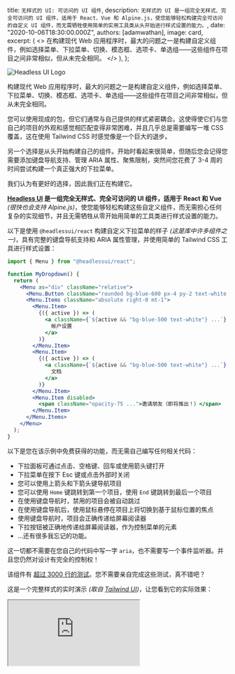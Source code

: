 
  title: `无样式的 UI: 可访问的 UI 组件`,
  description: `无样式的 UI 是一组完全无样式、完全可访问的 UI 组件，适用于 React、Vue 和 Alpine.js，使您能够轻松构建完全可访问的自定义 UI 组件，而无需牺牲使用简单的实用工具类从头开始进行样式设置的能力。`,
  date: "2020-10-06T18:30:00.000Z",
  authors: [adamwathan],
  image: card,
  excerpt: (
    <>
      在构建现代 Web 应用程序时，最大的问题之一是构建自定义组件，例如选择菜单、下拉菜单、切换、模态框、选项卡、单选组——这些组件在项目之间非常相似，但从未完全相同。
    </>
  ),
};

<Image alt="Headless UI Logo" src={headlessUiCard} />

构建现代 Web 应用程序时，最大的问题之一是构建自定义组件，例如选择菜单、下拉菜单、切换、模态框、选项卡、单选组——这些组件在项目之间非常相似，但从未完全相同。

您可以使用现成的包，但它们通常与自己提供的样式紧密耦合。这使得使它们与您自己的项目的外观和感觉相匹配变得非常困难，并且几乎总是需要编写一堆 CSS 覆盖，这在使用 Tailwind CSS 时感觉像是一个巨大的退步。

另一个选择是从头开始构建自己的组件。开始时看起来很简单，但随后您会记得您需要添加键盘导航支持、管理 ARIA 属性、聚焦限制，突然间您花费了 3-4 周的时间尝试构建一个真正强大的下拉菜单。

我们认为有更好的选择，因此我们正在构建它。

**[Headless UI](https://headlessui.dev) 是一组完全无样式、完全可访问的 UI 组件，适用于 React 和 Vue** _(很快也会支持 Alpine.js)_，使您能够轻松构建这些自定义组件，而无需担心任何复杂的实现细节，并且无需牺牲从零开始用简单的工具类进行样式设置的能力。

以下是使用 `@headlessui/react` 构建自定义下拉菜单的样子 _(这是库中许多组件之一)_，具有完整的键盘导航支持和 ARIA 属性管理，并使用简单的 Tailwind CSS 工具进行样式设置：

```jsx
import { Menu } from "@headlessui/react";

function MyDropdown() {
  return (
    <Menu as="div" className="relative">
      <Menu.Button className="rounded bg-blue-600 px-4 py-2 text-white ...">选项</Menu.Button>
      <Menu.Items className="absolute right-0 mt-1">
        <Menu.Item>
          {({ active }) => (
            <a className={`${active && "bg-blue-500 text-white"} ...`} href="/account-settings">
              帐户设置
            </a>
          )}
        </Menu.Item>
        <Menu.Item>
          {({ active }) => (
            <a className={`${active && "bg-blue-500 text-white"} ...`} href="/documentation">
              文档
            </a>
          )}
        </Menu.Item>
        <Menu.Item disabled>
          <span className="opacity-75 ...">邀请朋友（即将推出！）</span>
        </Menu.Item>
      </Menu.Items>
    </Menu>
  );
}
```

以下是您在该示例中免费获得的功能，而无需自己编写任何相关代码：

- 下拉面板可通过点击、空格键、回车或使用箭头键打开
- 下拉菜单在按下 Esc 键或点击外部时关闭
- 您可以使用上箭头和下箭头键导航项目
- 您可以使用 `Home` 键跳转到第一个项目，使用 `End` 键跳转到最后一个项目
- 在使用键盘导航时，禁用的项目会被自动跳过
- 在使用键盘导航后，使用鼠标悬停在项目上将切换到基于鼠标位置的焦点
- 使用键盘导航时，项目会正确传递给屏幕阅读器
- 下拉按钮被正确地传递给屏幕阅读器，作为控制菜单的元素
- ...还有很多我忘记的功能。

这一切都不需要在您自己的代码中写一字 `aria`，也不需要写一个事件监听器。并且您仍然对设计有完全的控制权！

该组件有 [超过 3000 行的测试](https://github.com/tailwindlabs/headlessui/blob/c7b91dc7315b1f49c1a469f70eb1f6eba6a2e31c/packages/%40headlessui-react/src/components/menu/menu.test.tsx)。您不需要亲自完成这些测试，真不错吧？

这是一个完整样式的实时演示 _(取自 [Tailwind UI](https://tailwindui.com))_，让您看到它的实际效果：

<Iframe
  src="https://codesandbox.io/embed/headlessuireact-menu-example-b6xje?fontsize=14&hidenavigation=1&module=%2Fsrc%2FApp.js&theme=dark"
  title="@headlessui/react Menu Example"
/>

确保尝试使用键盘或屏幕阅读器真正体验它！

我们刚刚发布了 v0.2.0，目前包括以下组件：

- [菜单按钮](https://codesandbox.io/s/headlessuivue-menu-example-70br3?file=/src/App.vue) (或下拉)
- [列表框](https://codesandbox.io/s/headlessuivue-listbox-example-mi67g?file=/src/App.vue) (或自定义选择)
- [开关](https://codesandbox.io/s/headlessuivue-switch-example-8ycp6?file=/src/App.vue) (或切换)
- ...还有更多正在开发中。

要了解更多并深入研究，请访问 [**无样式的 UI 网站**](https://headlessui.dev) 并阅读文档。

---

如果您在过去几年的工作中关注过我，您可能会记得我对 [无渲染 UI 组件](https://adamwathan.me/renderless-components-in-vuejs/) 的着迷——这是我在 [2017 年底](https://fullstackradio.com/79) 开始真正探索的东西。我多年来一直希望有这样一个库的存在，但在我们开始扩展团队之前，我们没有足够的资源来实现它。

今年早些时候 [我们聘请了 Robin Malfait](https://blog.tailwindcss.com/from-900-to-1-how-we-hired-robin-malfait)，自那时起，他一直全职致力于无样式的 UI。

这个项目的最大动机是我们真的希望为 [Tailwind UI](https://tailwindui.com) 添加生产就绪的 JavaScript 示例，目前这只是一个仅支持 HTML 的项目，需自带 JavaScript。这对于许多希望全面控制一切工作方式的客户来说很好，但对许多其他客户来说，这是一个摩擦点。

我们不想在每个组件示例中添加 200 行复杂的 JavaScript，因此我们开始开发无样式的 UI，以便提取所有的噪音，而无需放弃实际 UI 设计中的灵活性。

## 为什么要重新发明轮子？

我们并不是第一个尝试解决这个问题的人。[Downshift](https://github.com/downshift-js/downshift) 是我在 2017 年首次看到的让我对这个想法感到兴奋的库，[Reach UI](https://reach.tech/) 和 [Reakit](https://reakit.io/) 于 2018 年开始开发，而 [React Aria](https://react-spectrum.adobe.com/react-aria/getting-started.html) 最近发布，就在今年早些时候。

我们决定以自己的方式尝试解决这个问题，原因有几个：

- 现有解决方案几乎完全专注于 React，我们希望将这些想法带到其他生态系统，比如 Vue、Alpine，以及未来希望能支持更多生态系统。
- 这些库将成为为 Tailwind UI 添加 JavaScript 支持的基础，因为这维持着业务运转，因此我们觉得在库的工作原理和支持内容上拥有完整的决策权是很重要的。
- 我们对这些组件的 API 应该是什么样子有自己的想法，希望能够自由探索这些想法。
- 我们希望确保总是可以轻松使用 Tailwind 为这些组件进行样式设置，而不是必须编写自定义 CSS。

我们认为我们目前得到的结果在灵活性和开发者体验之间达到了良好的平衡，我们感激有其他人在处理类似的问题，我们可以从他们身上学习并分享我们的想法。

## 接下来是什么

我们还有相当多的组件需要为无样式的 UI 开发，包括：

- 模态框
- 单选组
- 选项卡
- 手风琴
- 组合框
- 日期选择器

...并可能还有更多。我们还即将开始支持 Alpine.js，并希望能在年底之前为 React、Vue 和 Alpine 发布 v1.0。

在此之后，我们将开始探索其他框架，希望最终能够为 Svelte、Angular 和 Ember 等生态系统提供相同的工具，无论是作为第一方支持还是与社区合作伙伴合作。

如果您想跟上我们的工作，请确保 [关注 GitHub 上的项目](https://github.com/tailwindlabs/headlessui)。

想讨论这篇文章吗？ <a href="https://github.com/tailwindcss/tailwindcss/discussions/2508">在 GitHub 上讨论 →</a>